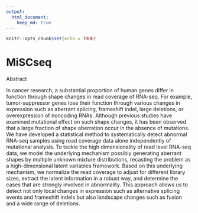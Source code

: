 ```yaml
---
output: 
  html_document:
    keep_md: true
---
```


```r
knitr::opts_chunk$set(echo = TRUE)
```

# MiSCseq

Abstract

In cancer research, a substantial proportion of human genes differ in function through shape changes in read coverage of RNA-seq. For example, tumor-suppressor genes lose their function through various changes in expression such as aberrant splicing, frameshift indel, large deletions, or overexpression of noncoding RNAs. Although previous studies have examined mutational effect on such shape changes, it has been observed that a large fraction of shape aberration occur in the absence of mutations. We have developed a statistical method to systematically detect abnormal RNA-seq samples using read coverage data alone independently of mutational analysis. To tackle the high dimensionality of read level RNA-seq data, we model the underlying mechanism possibly generating aberrant shapes by multiple unknown mixture distributions, recasting the problem as a high-dimensional latent variables framework. Based on this underlying mechanism, we normalize the read coverage to adjust for different library sizes, extract the latent information in a robust way, and determine the cases that are strongly involved in abnormality. This approach allows us to detect not only local changes in expression such as alternative splicing events and frameshift indels but also landscape changes such as fusion and a wide range of deletions. 


